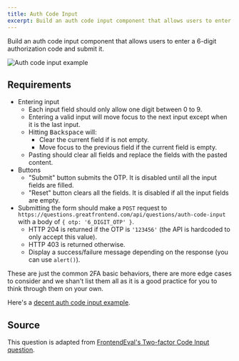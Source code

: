 ```yaml
---
title: Auth Code Input
excerpt: Build an auth code input component that allows users to enter a 6-digit authorization code
---
```


Build an auth code input component that allows users to enter a 6-digit authorization code and submit it.

![Auth code input example](/img/questions/auth-code-input/auth-code-input-example.png)

## Requirements

- Entering input
  - Each input field should only allow one digit between 0 to 9.
  - Entering a valid input will move focus to the next input except when it is the last input.
  - Hitting <kbd>Backspace</kbd> will:
    - Clear the current field if is not empty.
    - Move focus to the previous field if the current field is empty.
  - Pasting should clear all fields and replace the fields with the pasted content.
- Buttons
  - "Submit" button submits the OTP. It is disabled until all the input fields are filled.
  - "Reset" button clears all the fields. It is disabled if all the input fields are empty.
- Submitting the form should make a `POST` request to `https://questions.greatfrontend.com/api/questions/auth-code-input` with a body of `{ otp: '6_DIGIT_OTP' }`.
  - HTTP 204 is returned if the OTP is `'123456'` (the API is hardcoded to only accept this value).
  - HTTP 403 is returned otherwise.
  - Display a success/failure message depending on the response (you can use `alert()`).

These are just the common 2FA basic behaviors, there are more edge cases to consider and we shan't list them all as it is a good practice for you to think through them on your own.

Here's a [decent auth code input example](https://github.com/drac94/react-auth-code-input).

## Source

This question is adapted from [FrontendEval's Two-factor Code Input question](https://frontendeval.com/questions/code-input).
